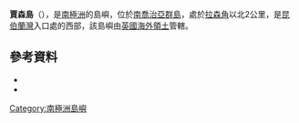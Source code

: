 {{coord|54|11|S|36|30|W|source:GNIS|display=title}}

'''賈森島'''（{{lang-en|Jason Island}}），是[[南極洲|南極洲]]的島嶼，位於[[南喬治亞群島|南喬治亞群島]]，處於[[拉森角|拉森角]]以北2公里，是[[昆伯蘭灣|昆伯蘭灣]]入口處的西部，該島嶼由[[英國海外領土|英國海外領土]]管轄。

==參考資料==
*{{cite gnis | type = antarid | id = 7494| name = Jason Island | accessdate = 2012-07-17}}
*{{usgs-gazetteer|id=7494}}

{{Antarctica-geo-stub}}
[[Category:南極洲島嶼|Category:南極洲島嶼]]